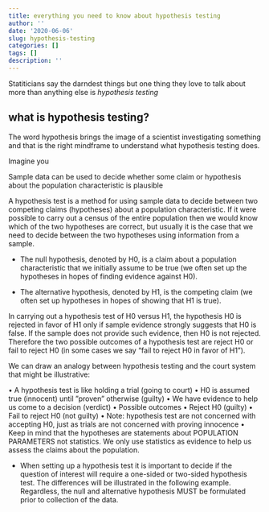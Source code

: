 ```yaml
---
title: everything you need to know about hypothesis testing
author: ''
date: '2020-06-06'
slug: hypothesis-testing
categories: []
tags: []
description: ''
---
```



Statiticians say the darndest things but one thing they love to talk about more than anything else is *hypothesis testing*


## what is hypothesis testing?

The word hypothesis brings the image of a scientist investigating something and that is the right mindframe to understand what hypothesis testing does. 


Imagine you

Sample data can be used to decide whether some claim or hypothesis about the population characteristic is plausible


A hypothesis test is a method for using sample data to decide between two
competing claims (hypotheses) about a population characteristic. If it were
possible to carry out a census of the entire population then we would know
which of the two hypotheses are correct, but usually it is the case that we need
to decide between the two hypotheses using information from a sample.


* The null hypothesis, denoted by H0, is a claim about a population characteristic that we initially assume to be true (we often set up the hypotheses in hopes of finding evidence against H0).

* The alternative hypothesis, denoted by H1, is the competing claim (we often set up hypotheses in hopes of showing that H1 is true).


In carrying out a hypothesis test of H0 versus H1, the hypothesis H0 is rejected in favor of H1 only if sample evidence strongly suggests that H0 is false. If the sample does not provide such evidence, then H0 is not rejected. Therefore the two possible outcomes of a hypothesis test are reject H0 or
fail to reject H0 (in some cases we say “fail to reject H0 in favor of H1”).


We can draw an analogy between hypothesis testing and the court system that might be illustrative:

• A hypothesis test is like holding a trial (going to court)
• H0 is assumed true (innocent) until ”proven” otherwise (guilty)
• We have evidence to help us come to a decision (verdict)
• Possible outcomes
• Reject H0 (guilty)
• Fail to reject H0 (not guilty)
• Note: hypothesis test are not concerned with accepting H0, just as trials are not concerned
with proving innocence
• Keep in mind that the hypotheses are statements about POPULATION PARAMETERS not statistics. We only use statistics as evidence to help us assess the claims about the population.

* When setting up a hypothesis test it is important to decide if the question of interest will require a one-sided
or two-sided hypothesis test. The differences will be illustrated in the following example. Regardless, the null
and alternative hypothesis MUST be formulated prior to collection of the data.
